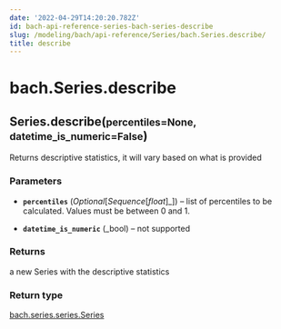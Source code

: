 ```yaml
---
date: '2022-04-29T14:20:20.782Z'
id: bach-api-reference-series-bach-series-describe
slug: /modeling/bach/api-reference/Series/bach.Series.describe/
title: describe
---
```


# bach.Series.describe

<div class="method">
<h2 class="signature-class"><span class="additional-name">Series.</span><span class="name">describe(</span><small class="parameter-list"><span class="parameter" id="percentiles">percentiles=None</span>, <span class="parameter" id="datetime_is_numeric">datetime_is_numeric=False</span></small>)</h2>


<div class="content">

Returns descriptive statistics, it will vary based on what is provided


### Parameters

* **`percentiles`** (_Optional_[_Sequence_[_float_]_]) – list of percentiles to be calculated. Values must be between 0 and 1.

* **`datetime_is_numeric`** (_bool) – not supported



### Returns

a new Series with the descriptive statistics



### Return type

[bach.series.series.Series](/docs/modeling/bach/api-reference/Series/bach.Series/#bach.Series)



</div>

</div>
